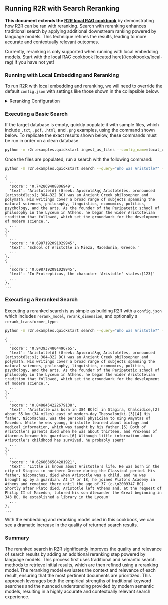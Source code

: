 
## Running R2R with Search Reranking

**This document extends the [R2R local RAG cookbook](/cookbooks/local-rag)** by demonstrating how R2R can be ran with reranking. Search with reranking enhances traditional search by applying additional downstream ranking powered by language models. This technique refines the results, leading to more accurate and contextually relevant outcomes.

<Callout type="warning" emoji="️⚠️">
Currently, reranking is only supported when running with local embedding models. Start with the local RAG cookbook [located here](/cookbooks/local-rag) if you have not yet!
</Callout>

### Running with Local Embedding and Reranking

To run R2R with local embedding and reranking, we will need to override the default `config.json` with settings like those shown in the collapsible below.

<details>
<summary>Reranking Configuration</summary>

```json filename="local_ollama_rerank.json"
{
  "embedding": {
    "provider": "sentence-transformers",
    "base_model": "all-MiniLM-L6-v2",
    "base_dimension": 384,
    "rerank_model": "jinaai/jina-reranker-v1-turbo-en",
    "rerank_dimension": 384,
    "rerank_transformer_type": "CrossEncoder",
    "batch_size": 32,
    "text_splitter": {
      "type": "recursive_character",
      "chunk_size": 512,
      "chunk_overlap": 20
    }
  }
}
```
These settings build upon those shown in `/examples/configs/local_ollama.json` and are provided by default in the config file located at `/examples/configs/local_ollama_rerank.json`.
</details>


### Executing a Basic Search

If the target database is empty, quickly populate it with sample files, which include `.txt`, `.pdf`, `.html`, and `.png` examples, using the command shown below. To replicate the exact results shown below, these commands must be run in order on a clean database.

```bash filename="bash" copy
python -m r2r.examples.quickstart ingest_as_files --config_name=local_ollama --no-media
```

Once the files are populated, run a search with the following command:

```bash filename="bash" copy
python -m r2r.examples.quickstart search --query="Who was Aristotle?" --config_name=local_ollama
```

```plaintext
{
  ...
  'score': '0.742869408806949',
  'text': 'Aristotle[A] (Greek: Ἀριστοτέλης Aristotélēs, pronounced [aristotélɛːs]; 384–322 BC) was an Ancient Greek philosopher and polymath. His writings cover a broad range of subjects spanning the natural sciences, philosophy, linguistics, economics, politics, psychology, and the arts. As the founder of the Peripatetic school of philosophy in the Lyceum in Athens, he began the wider Aristotelian tradition that followed, which set the groundwork for the development of modern science.',
  ...
},
{
  ...
  'score': '0.6987192091029945',
  'text': 'School of Aristotle in Mieza, Macedonia, Greece.'
  ...
},
{
  ...
  'score': '0.6987192091029945',
  'text': 'In Protrepticus, the character 'Aristotle' states:[123]'
  ...
},
...
```

### Executing a Reranked Search

Executing a reranked search is as simple as building R2R with a `config.json` which includes `rerank_model`, `rerank_dimension`, and optionally a `rerank_transformer_type`:

```bash filename="bash" copy
python -m r2r.examples.quickstart search --query="Who was Aristotle?" --config_name=local_ollama_rerank
```

```plaintext
{
  ...
  'score': '0.9439374804496765',
  'text': 'Aristotle[A] (Greek: Ἀριστοτέλης Aristotélēs, pronounced [aristotélɛːs]; 384–322 BC) was an Ancient Greek philosopher and polymath. His writings cover a broad range of subjects spanning the natural sciences, philosophy, linguistics, economics, politics, psychology, and the arts. As the founder of the Peripatetic school of philosophy in the Lyceum in Athens, he began the wider Aristotelian tradition that followed, which set the groundwork for the development of modern science.',
  ...
},
{
  ...
  'score': '0.8488454222679138',
  'text': 'Aristotle was born in 384 BC[C] in Stagira, Chalcidice,[2] about 55 km (34 miles) east of modern-day Thessaloniki.[3][4] His father, Nicomachus, was the personal physician to King Amyntas of Macedon. While he was young, Aristotle learned about biology and medical information, which was taught by his father.[5] Both of Aristotle's parents died when he was about thirteen, and Proxenus of Atarneus became his guardian.[6] Although little information about Aristotle's childhood has survived, he probably spent'
  ...
},
{
  ...
  'score': '0.6268636584281921',
  'text': 'Little is known about Aristotle's life. He was born in the city of Stagira in northern Greece during the Classical period. His father, Nicomachus, died when Aristotle was a child, and he was brought up by a guardian. At 17 or 18, he joined Plato's Academy in Athens and remained there until the age of 37 (c.\u2009347 BC). Shortly after Plato died, Aristotle left Athens and, at the request of Philip II of Macedon, tutored his son Alexander the Great beginning in 343 BC. He established a library in the Lyceum'
  ...
},
...
```

With the embedding and reranking model used in this cookbook, we can see a dramatic increase in the quality of returned search results.


### Summary
The reranked search in R2R significantly improves the quality and relevance of search results by adding an additional reranking step powered by language models. This process first uses traditional and semantic search methods to retrieve initial results, which are then refined using a reranking model. The reranking model evaluates the context and relevance of each result, ensuring that the most pertinent documents are prioritized. This approach leverages both the empirical strengths of traditional keyword searches and the nuanced understanding provided by modern semantic models, resulting in a highly accurate and contextually relevant search experience.
